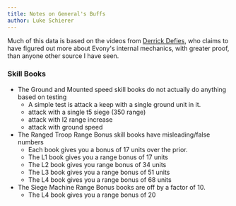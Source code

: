 ```yaml
---
title: Notes on General's Buffs
author: Luke Schierer
---
```


Much of this data is based on the videos from [Derrick Defies], who claims to have figured out more about Evony's internal mechanics, with greater proof, than anyone other source I have seen.

### Skill Books

- The Ground and Mounted speed skill books do not actually do anything based on testing
  - A simple test is attack a keep with a single ground unit in it.
  - attack with a single t5 siege (350 range)
  - attack with l2 range increase
  - attack with ground speed
- The Ranged Troop Range Bonus skill books have misleading/false numbers
  - Each book gives you a bonus of 17 units over the prior.
  - The L1 book gives you a range bonus of 17 units
  - The L2 book gives you range bonus of 34 units
  - The L3 book gives you a range bonus of 51 units
  - The L4 book gives you a range bonus of 68 units
- The Siege Machine Range Bonus books are off by a factor of 10.
  - The L4 book gives you a range bonus of 20

[Derrick Defies]: https://www.youtube.com/@DerrickDefies
